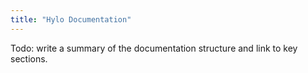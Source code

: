 ```yaml
---
title: "Hylo Documentation"
---
```



Todo: write a summary of the documentation structure and link to key sections.


<CardGrid>
    <LinkCard title="Building the Compiler" href="/docs/guides/building-the-compiler"
              description="A guide to building the Hylo compiler to get started with playing.">
    </LinkCard>
    <LinkCard title="Syntax Specification"
              description="A formal listing of the language syntax."
              href="https://github.com/hylo-lang/specification/blob/main/spec.md"/>
</CardGrid>